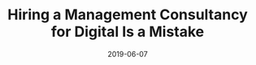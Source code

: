 ---
title: Hiring a Management Consultancy for Digital Is a Mistake
description: A short reflection on user experience and design.
date: 2019-06-07
readingTime: 1
---